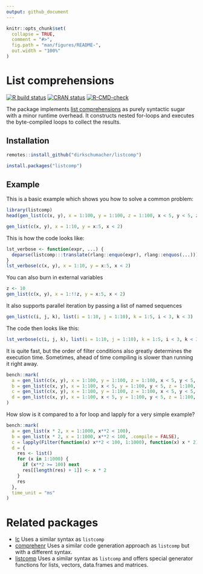 ```yaml
---
output: github_document
---
```


<!-- README.md is generated from README.Rmd. Please edit that file -->

```r
knitr::opts_chunk$set(
  collapse = TRUE,
  comment = "#>",
  fig.path = "man/figures/README-",
  out.width = "100%"
)
```
# List comprehensions

<!-- badges: start -->
[![R build status](https://github.com/dirkschumacher/listcomp/workflows/R-CMD-check/badge.svg)](https://github.com/dirkschumacher/listcomp/actions)
[![CRAN status](https://www.r-pkg.org/badges/version/listcomp)](https://CRAN.R-project.org/package=listcomp)
[![R-CMD-check](https://github.com/dirkschumacher/listcomp/workflows/R-CMD-check/badge.svg)](https://github.com/dirkschumacher/listcomp/actions)
<!-- badges: end -->

The package implements [list comprehensions](https://en.wikipedia.org/wiki/List_comprehension) as purely syntactic sugar with a minor runtime overhead. It constructs nested for-loops and executes the byte-compiled loops to collect the results.

## Installation

``` r
remotes::install_github("dirkschumacher/listcomp")
```

``` r
install.packages("listcomp")
```

## Example

This is a basic example which shows you how to solve a common problem:

```r
library(listcomp)
head(gen_list(c(x, y), x = 1:100, y = 1:100, z = 1:100, x < 5, y < 5, z == x + y))
```

```r
gen_list(c(x, y), x = 1:10, y = x:5, x < 2)
```

This is how the code looks like:
```r
lst_verbose <- function(expr, ...) {
  deparse(listcomp:::translate(rlang::enquo(expr), rlang::enquos(...)))
}
lst_verbose(c(x, y), x = 1:10, y = x:5, x < 2)
```

You can also burn in external variables
```r
z <- 10
gen_list(c(x, y), x = 1:!!z, y = x:5, x < 2)
```

It also supports parallel iteration by passing a list of named sequences

```r
gen_list(c(i, j, k), list(i = 1:10, j = 1:10), k = 1:5, i < 3, k < 3)
```

The code then looks like this:

```r
lst_verbose(c(i, j, k), list(i = 1:10, j = 1:10), k = 1:5, i < 3, k < 3)
```

It is quite fast, but the order of filter conditions also greatly determines the execution time.
Sometimes, ahead of time compiling is slower than running it right away.

```r
bench::mark(
  a = gen_list(c(x, y), x = 1:100, y = 1:100, z = 1:100, x < 5, y < 5, z == x + y),
  b = gen_list(c(x, y), x = 1:100, x < 5, y = 1:100, y < 5, z = 1:100, z == x + y),
  c = gen_list(c(x, y), x = 1:100, y = 1:100, z = 1:100, x < 5, y < 5, z == x + y, .compile = FALSE),
  d = gen_list(c(x, y), x = 1:100, x < 5, y = 1:100, y < 5, z = 1:100, z == x + y, .compile = FALSE)
)
```

How slow is it compared to a for loop and lapply for a very simple example?

```r
bench::mark(
  a = gen_list(x * 2, x = 1:1000, x**2 < 100),
  b = gen_list(x * 2, x = 1:1000, x**2 < 100, .compile = FALSE),
  c = lapply(Filter(function(x) x**2 < 100, 1:1000), function(x) x * 2),
  d = {
    res <- list()
    for (x in 1:1000) {
      if (x**2 >= 100) next
      res[[length(res) + 1]] <- x * 2
    }
    res
  }, 
  time_unit = "ms"
)
```

# Related packages

* [lc](https://github.com/mailund/lc) Uses a similar syntax as `listcomp`
* [comprehenr](https://github.com/gdemin/comprehenr) Uses a similar code generation approach as `listcomp` but with a different syntax.
* [listcomp](https://github.com/patrickroocks/listcompr) Uses a similar syntax as `listcomp` and offers special generator functions for lists, vectors, data.frames
and matrices.
